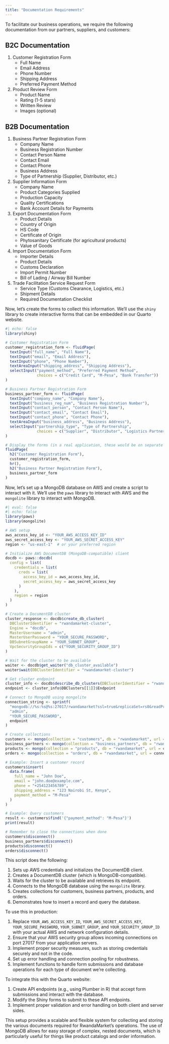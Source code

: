 ```yaml
---
title: "Documentation Requirements"
---
```


To facilitate our business operations, we require the following documentation from our partners, suppliers, and customers:

## B2C Documentation

1. Customer Registration Form
   - Full Name
   - Email Address
   - Phone Number
   - Shipping Address
   - Preferred Payment Method

2. Product Review Form
   - Product Name
   - Rating (1-5 stars)
   - Written Review
   - Images (optional)

## B2B Documentation

1. Business Partner Registration Form
   - Company Name
   - Business Registration Number
   - Contact Person Name
   - Contact Email
   - Contact Phone
   - Business Address
   - Type of Partnership (Supplier, Distributor, etc.)

2. Supplier Information Form
   - Company Name
   - Product Categories Supplied
   - Production Capacity
   - Quality Certifications
   - Bank Account Details for Payments

3. Export Documentation Form
   - Product Details
   - Country of Origin
   - HS Code
   - Certificate of Origin
   - Phytosanitary Certificate (for agricultural products)
   - Value of Goods

4. Import Documentation Form
   - Importer Details
   - Product Details
   - Customs Declaration
   - Import Permit Number
   - Bill of Lading / Airway Bill Number

5. Trade Facilitation Service Request Form
   - Service Type (Customs Clearance, Logistics, etc.)
   - Shipment Details
   - Required Documentation Checklist

Now, let's create the forms to collect this information. We'll use the `shiny` library to create interactive forms that can be embedded in our Quarto website.

```r
#| echo: false
library(shiny)

# Customer Registration Form
customer_registration_form <- fluidPage(
  textInput("full_name", "Full Name"),
  textInput("email", "Email Address"),
  textInput("phone", "Phone Number"),
  textAreaInput("shipping_address", "Shipping Address"),
  selectInput("payment_method", "Preferred Payment Method",
              choices = c("Credit Card", "M-Pesa", "Bank Transfer"))
)

# Business Partner Registration Form
business_partner_form <- fluidPage(
  textInput("company_name", "Company Name"),
  textInput("business_reg_num", "Business Registration Number"),
  textInput("contact_person", "Contact Person Name"),
  textInput("contact_email", "Contact Email"),
  textInput("contact_phone", "Contact Phone"),
  textAreaInput("business_address", "Business Address"),
  selectInput("partnership_type", "Type of Partnership",
              choices = c("Supplier", "Distributor", "Logistics Partner", "Other"))
)

# Display the forms (in a real application, these would be on separate pages)
fluidPage(
  h2("Customer Registration Form"),
  customer_registration_form,
  hr(),
  h2("Business Partner Registration Form"),
  business_partner_form
)
```

Now, let's set up a MongoDB database on AWS and create a script to interact with it. We'll use the `paws` library to interact with AWS and the `mongolite` library to interact with MongoDB.

```r
#| eval: false
#| echo: false
library(paws)
library(mongolite)

# AWS setup
aws_access_key_id <- "YOUR_AWS_ACCESS_KEY_ID"
aws_secret_access_key <- "YOUR_AWS_SECRET_ACCESS_KEY"
region <- "us-east-1"  # or your preferred region

# Initialize AWS DocumentDB (MongoDB-compatible) client
docdb <- paws::docdb(
  config = list(
    credentials = list(
      creds = list(
        access_key_id = aws_access_key_id,
        secret_access_key = aws_secret_access_key
      )
    ),
    region = region
  )
)

# Create a DocumentDB cluster
cluster_response <- docdb$create_db_cluster(
  DBClusterIdentifier = "rwandamarket-cluster",
  Engine = "docdb",
  MasterUsername = "admin",
  MasterUserPassword = "YOUR_SECURE_PASSWORD",
  DBSubnetGroupName = "YOUR_SUBNET_GROUP",
  VpcSecurityGroupIds = c("YOUR_SECURITY_GROUP_ID")
)

# Wait for the cluster to be available
waiter <- docdb$get_waiter("db_cluster_available")
waiter$wait(DBClusterIdentifier = "rwandamarket-cluster")

# Get cluster endpoint
cluster_info <- docdb$describe_db_clusters(DBClusterIdentifier = "rwandamarket-cluster")
endpoint <- cluster_info$DBClusters[[1]]$Endpoint

# Connect to MongoDB using mongolite
connection_string <- sprintf(
  "mongodb://%s:%s@%s:27017/rwandamarket?ssl=true&replicaSet=rs0&readPreference=secondaryPreferred",
  "admin",
  "YOUR_SECURE_PASSWORD",
  endpoint
)

# Create collections
customers <- mongo(collection = "customers", db = "rwandamarket", url = connection_string)
business_partners <- mongo(collection = "business_partners", db = "rwandamarket", url = connection_string)
products <- mongo(collection = "products", db = "rwandamarket", url = connection_string)
orders <- mongo(collection = "orders", db = "rwandamarket", url = connection_string)

# Example: Insert a customer record
customers$insert(
  data.frame(
    full_name = "John Doe",
    email = "john.doe@example.com",
    phone = "+254123456789",
    shipping_address = "123 Nairobi St, Kenya",
    payment_method = "M-Pesa"
  )
)

# Example: Query customers
result <- customers$find('{"payment_method": "M-Pesa"}')
print(result)

# Remember to close the connections when done
customers$disconnect()
business_partners$disconnect()
products$disconnect()
orders$disconnect()
```

This script does the following:

1. Sets up AWS credentials and initializes the DocumentDB client.
2. Creates a DocumentDB cluster (which is MongoDB-compatible).
3. Waits for the cluster to be available and retrieves its endpoint.
4. Connects to the MongoDB database using the `mongolite` library.
5. Creates collections for customers, business partners, products, and orders.
6. Demonstrates how to insert a record and query the database.

To use this in production:

1. Replace `YOUR_AWS_ACCESS_KEY_ID`, `YOUR_AWS_SECRET_ACCESS_KEY`, `YOUR_SECURE_PASSWORD`, `YOUR_SUBNET_GROUP`, and `YOUR_SECURITY_GROUP_ID` with your actual AWS and network configuration details.
2. Ensure that your AWS security group allows incoming connections on port 27017 from your application servers.
3. Implement proper security measures, such as storing credentials securely and not in the code.
4. Set up error handling and connection pooling for robustness.
5. Implement functions to handle form submissions and database operations for each type of document we're collecting.

To integrate this with the Quarto website:

1. Create API endpoints (e.g., using Plumber in R) that accept form submissions and interact with the database.
2. Modify the Shiny forms to submit to these API endpoints.
3. Implement proper validation and error handling on both client and server sides.

This setup provides a scalable and flexible system for collecting and storing the various documents required for RwandaMarket's operations. The use of MongoDB allows for easy storage of complex, nested documents, which is particularly useful for things like product catalogs and order information.



